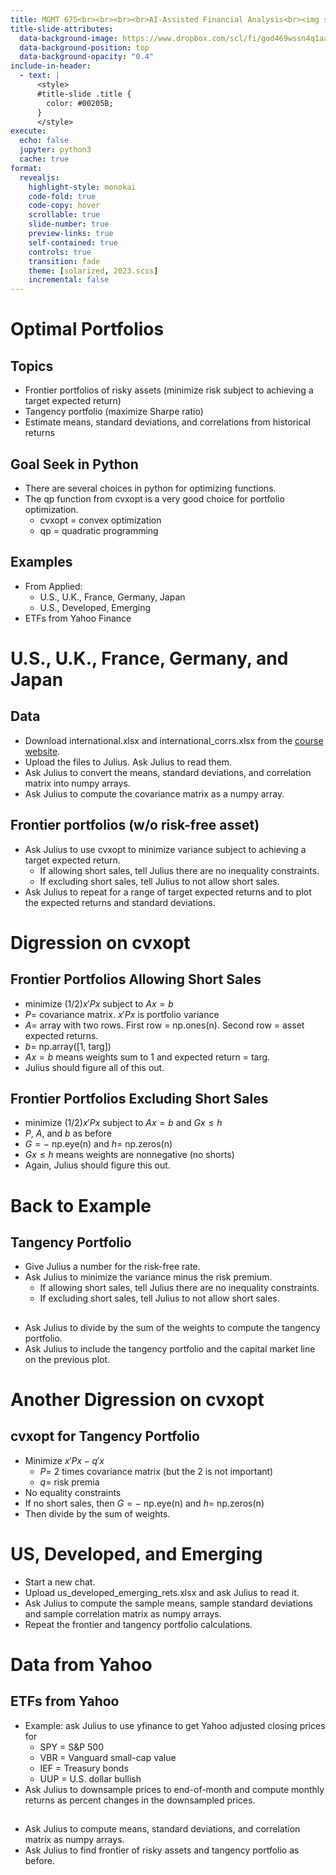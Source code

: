 ```yaml
---
title: MGMT 675<br><br><br><br>AI-Assisted Financial Analysis<br><img src="RiceBusiness-transparent-logo-sm.png"  height=100>
title-slide-attributes:
  data-background-image: https://www.dropbox.com/scl/fi/god469wssn4q1aacbfafs/image5.webp?rlkey=ayiiyc8qa1lgkse6si8ouawcq&dl=1
  data-background-position: top
  data-background-opacity: "0.4"
include-in-header:
  - text: |
      <style>
      #title-slide .title {
        color: #00205B;
      }
      </style>
execute:
  echo: false
  jupyter: python3
  cache: true
format: 
  revealjs:
    highlight-style: monokai
    code-fold: true
    code-copy: hover
    scrollable: true
    slide-number: true
    preview-links: true
    self-contained: true
    controls: true
    transition: fade
    theme: [solarized, 2023.scss]
    incremental: false
---
```


# Optimal Portfolios 
   
## Topics 

- Frontier portfolios of risky assets (minimize risk subject to achieving a target expected return)
- Tangency portfolio (maximize Sharpe ratio)
- Estimate means, standard deviations, and correlations from historical returns


## Goal Seek in Python

- There are several choices in python for optimizing functions.
- The qp function from cvxopt is a very good choice for portfolio optimization.
  - cvxopt = convex optimization
  - qp = quadratic programming 

## Examples

- From Applied:
  - U.S., U.K., France, Germany, Japan 
  - U.S., Developed, Emerging
- ETFs from Yahoo Finance

# U.S., U.K., France, Germany, and Japan

## Data

- Download international.xlsx and international_corrs.xlsx from the [course website](https://mgmt675.kerryback.com).
- Upload the files to Julius.  Ask Julius to read them.
- Ask Julius to convert the means, standard deviations, and correlation matrix into numpy arrays.
- Ask Julius to compute the covariance matrix as a numpy array.

## Frontier portfolios (w/o risk-free asset)

- Ask Julius to use cvxopt to minimize variance subject to achieving a target expected return.
  - If allowing short sales, tell Julius there are no inequality constraints.
  - If excluding short sales, tell Julius to not allow short sales.
- Ask Julius to repeat for a range of target expected returns and to plot the expected returns and standard deviations.

# Digression on cvxopt

## Frontier Portfolios Allowing Short Sales

- minimize $(1/2) x'Px$ subject to $Ax=b$
- $P=$ covariance matrix. $x'Px$ is portfolio variance
- $A =$ array with two rows.  First row $=$ np.ones(n).  Second row $=$ asset expected returns.
- $b=$ np.array([1, targ])
- $Ax=b$ means weights sum to 1 and expected return $=$ targ.
- Julius should figure all of this out.

## Frontier Portfolios Excluding Short Sales

- minimize $(1/2) x'Px$ subject to $Ax=b$ and $Gx \le h$
- $P$, $A$, and $b$ as before
- $G =-$ np.eye(n) and $h =$ np.zeros(n)
- $Gx \le h$ means weights are nonnegative (no shorts)
- Again, Julius should figure this out.

# Back to Example

## Tangency Portfolio

- Give Julius a number for the risk-free rate.
- Ask Julius to minimize the variance minus the risk premium.
  - If allowing short sales, tell Julius there are no inequality constraints.
  - If excluding short sales, tell Julius to not allow short sales.

##

- Ask Julius to divide by the sum of the weights to compute the tangency portfolio.
- Ask Julius to include the tangency portfolio and the capital market line on the previous plot.

# Another Digression on cvxopt

## cvxopt for Tangency Portfolio

- Minimize $x'Px - q'x$
  - $P=$ 2 times covariance matrix (but the 2 is not important)
  - $q=$ risk premia
- No equality constraints
- If no short sales, then $G=-$ np.eye(n) and $h=$ np.zeros(n)
- Then divide by the sum of weights.

# US, Developed, and Emerging

- Start a new chat.
- Upload us_developed_emerging_rets.xlsx and ask Julius to read it.
- Ask Julius to compute the sample means, sample standard deviations and sample correlation matrix as numpy arrays.
- Repeat the frontier and tangency portfolio calculations.

# Data from Yahoo


## ETFs from Yahoo

- Example: ask Julius to use yfinance to get Yahoo adjusted closing prices for
  - SPY = S&P 500
  - VBR = Vanguard small-cap value
  - IEF = Treasury bonds
  - UUP = U.S. dollar bullish
- Ask Julius to downsample prices to end-of-month and compute monthly returns as percent changes in the downsampled prices.

##

- Ask Julius to compute means, standard deviations, and correlation matrix as numpy arrays.
- Ask Julius to find frontier of risky assets and tangency portfolio as before.